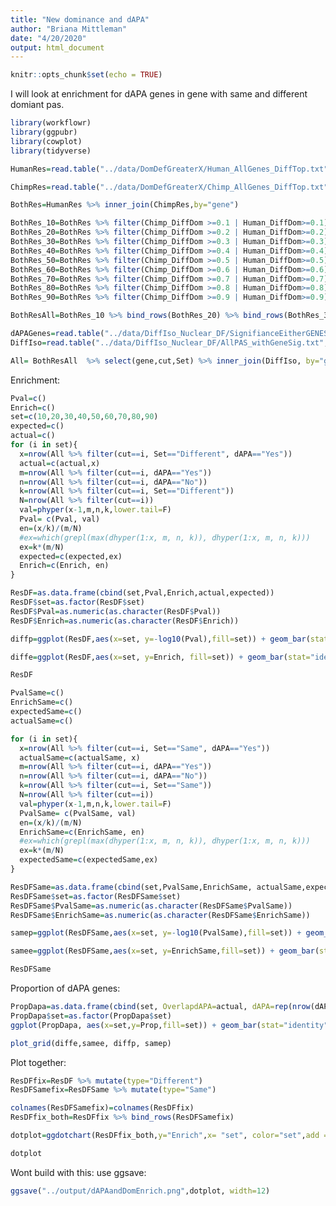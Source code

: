 ```yaml
---
title: "New dominance and dAPA"
author: "Briana Mittleman"
date: "4/20/2020"
output: html_document
---
```


```r
knitr::opts_chunk$set(echo = TRUE)
```

I will look at enrichment for dAPA genes in gene with same and different domiant pas.

```r
library(workflowr)
library(ggpubr)
library(cowplot)
library(tidyverse)
```


```r
HumanRes=read.table("../data/DomDefGreaterX/Human_AllGenes_DiffTop.txt", col.names = c("Human_PAS", "gene","Human_DiffDom"),stringsAsFactors = F)

ChimpRes=read.table("../data/DomDefGreaterX/Chimp_AllGenes_DiffTop.txt", col.names = c("Chimp_PAS", "gene","Chimp_DiffDom"),stringsAsFactors = F)

BothRes=HumanRes %>% inner_join(ChimpRes,by="gene")

BothRes_10=BothRes %>% filter(Chimp_DiffDom >=0.1 | Human_DiffDom>=0.1) %>% mutate(Set= ifelse(Human_PAS==Chimp_PAS,"Same", "Different"),cut=10) 
BothRes_20=BothRes %>% filter(Chimp_DiffDom >=0.2 | Human_DiffDom>=0.2) %>% mutate(Set= ifelse(Human_PAS==Chimp_PAS,"Same", "Different"),cut=20)
BothRes_30=BothRes %>% filter(Chimp_DiffDom >=0.3 | Human_DiffDom>=0.3) %>% mutate(Set= ifelse(Human_PAS==Chimp_PAS,"Same", "Different"),cut=30)
BothRes_40=BothRes %>% filter(Chimp_DiffDom >=0.4 | Human_DiffDom>=0.4) %>% mutate(Set= ifelse(Human_PAS==Chimp_PAS,"Same", "Different"),cut=40)
BothRes_50=BothRes %>% filter(Chimp_DiffDom >=0.5 | Human_DiffDom>=0.5) %>% mutate(Set= ifelse(Human_PAS==Chimp_PAS,"Same", "Different"),cut=50)
BothRes_60=BothRes %>% filter(Chimp_DiffDom >=0.6 | Human_DiffDom>=0.6) %>% mutate(Set= ifelse(Human_PAS==Chimp_PAS,"Same", "Different"),cut=60)
BothRes_70=BothRes %>% filter(Chimp_DiffDom >=0.7 | Human_DiffDom>=0.7) %>% mutate(Set= ifelse(Human_PAS==Chimp_PAS,"Same", "Different"),cut=70)
BothRes_80=BothRes %>% filter(Chimp_DiffDom >=0.8 | Human_DiffDom>=0.8) %>% mutate(Set= ifelse(Human_PAS==Chimp_PAS,"Same", "Different"),cut=80)
BothRes_90=BothRes %>% filter(Chimp_DiffDom >=0.9 | Human_DiffDom>=0.9) %>% mutate(Set= ifelse(Human_PAS==Chimp_PAS,"Same", "Different"),cut=90)

BothResAll=BothRes_10 %>% bind_rows(BothRes_20) %>% bind_rows(BothRes_30) %>% bind_rows(BothRes_40) %>% bind_rows(BothRes_50) %>% bind_rows(BothRes_60) %>% bind_rows(BothRes_70) %>% bind_rows(BothRes_80) %>% bind_rows(BothRes_90)

dAPAGenes=read.table("../data/DiffIso_Nuclear_DF/SignifianceEitherGENES_Nuclear.txt", header=T,stringsAsFactors=F)
DiffIso=read.table("../data/DiffIso_Nuclear_DF/AllPAS_withGeneSig.txt", header=T,stringsAsFactors = F) %>% select(gene) %>% unique() %>% mutate(dAPA=ifelse(gene %in% dAPAGenes$gene, "Yes", "No"))

All= BothResAll  %>% select(gene,cut,Set) %>% inner_join(DiffIso, by="gene")
```

Enrichment:  

```r
Pval=c()
Enrich=c()
set=c(10,20,30,40,50,60,70,80,90)
expected=c()
actual=c()
for (i in set){
  x=nrow(All %>% filter(cut==i, Set=="Different", dAPA=="Yes"))
  actual=c(actual,x)
  m=nrow(All %>% filter(cut==i, dAPA=="Yes"))
  n=nrow(All %>% filter(cut==i, dAPA=="No"))
  k=nrow(All %>% filter(cut==i, Set=="Different"))
  N=nrow(All %>% filter(cut==i))
  val=phyper(x-1,m,n,k,lower.tail=F)
  Pval= c(Pval, val)
  en=(x/k)/(m/N)
  #ex=which(grepl(max(dhyper(1:x, m, n, k)), dhyper(1:x, m, n, k)))
  ex=k*(m/N)
  expected=c(expected,ex)
  Enrich=c(Enrich, en)
}

ResDF=as.data.frame(cbind(set,Pval,Enrich,actual,expected))
ResDF$set=as.factor(ResDF$set)
ResDF$Pval=as.numeric(as.character(ResDF$Pval))
ResDF$Enrich=as.numeric(as.character(ResDF$Enrich))

diffp=ggplot(ResDF,aes(x=set, y=-log10(Pval),fill=set)) + geom_bar(stat="identity") +labs(title="Enrichment pvalues for dAPA and different dominant \n condition on tested in both")+ scale_fill_brewer(palette = "RdYlBu") + theme(legend.position = "none")

diffe=ggplot(ResDF,aes(x=set, y=Enrich, fill=set)) + geom_bar(stat="identity") + geom_hline(yintercept = 1)+labs(title="Enrichment for dAPA and different dominant \n condition on tested in both")+ scale_fill_brewer(palette = "RdYlBu") + theme(legend.position = "none")
```




```r
ResDF
```

```r
PvalSame=c()
EnrichSame=c()
expectedSame=c()
actualSame=c()

for (i in set){
  x=nrow(All %>% filter(cut==i, Set=="Same", dAPA=="Yes"))
  actualSame=c(actualSame, x)
  m=nrow(All %>% filter(cut==i, dAPA=="Yes"))
  n=nrow(All %>% filter(cut==i, dAPA=="No"))
  k=nrow(All %>% filter(cut==i, Set=="Same"))
  N=nrow(All %>% filter(cut==i))
  val=phyper(x-1,m,n,k,lower.tail=F)
  PvalSame= c(PvalSame, val)
  en=(x/k)/(m/N)
  EnrichSame=c(EnrichSame, en)
  #ex=which(grepl(max(dhyper(1:x, m, n, k)), dhyper(1:x, m, n, k)))
  ex=k*(m/N)
  expectedSame=c(expectedSame,ex)
}

ResDFSame=as.data.frame(cbind(set,PvalSame,EnrichSame, actualSame,expectedSame))
ResDFSame$set=as.factor(ResDFSame$set)
ResDFSame$PvalSame=as.numeric(as.character(ResDFSame$PvalSame))
ResDFSame$EnrichSame=as.numeric(as.character(ResDFSame$EnrichSame))

samep=ggplot(ResDFSame,aes(x=set, y=-log10(PvalSame),fill=set)) + geom_bar(stat="identity") +labs(title="Enrichment pvalues for dAPA and same dominant \n condition on tested in both")+ scale_fill_brewer(palette = "RdYlBu") + theme(legend.position = "none")

samee=ggplot(ResDFSame,aes(x=set, y=EnrichSame,fill=set)) + geom_bar(stat="identity") + geom_hline(yintercept = 1)+labs(title="Enrichment for dAPA and same dominant \n condition on tested in both")+ scale_fill_brewer(palette = "RdYlBu") + theme(legend.position = "none")
```

```r
ResDFSame
```
Proportion of dAPA genes: 

```r
PropDapa=as.data.frame(cbind(set, OverlapdAPA=actual, dAPA=rep(nrow(dAPAGenes),9))) %>% mutate(Prop=OverlapdAPA/dAPA)
PropDapa$set=as.factor(PropDapa$set)
ggplot(PropDapa, aes(x=set,y=Prop,fill=set)) + geom_bar(stat="identity")+ labs(title="Proportion of dAPA genes with different dominant PAS", y="Proportion of dAPA genes",x="Dominance Cutoff")+ scale_fill_brewer(palette = "RdYlBu") + theme(legend.position = "none")+geom_text(aes(label=OverlapdAPA), position=position_dodge(width=0.9), vjust=1.5)
```


```r
plot_grid(diffe,samee, diffp, samep)
```

Plot together:

```r
ResDFfix=ResDF %>% mutate(type="Different")
ResDFSamefix=ResDFSame %>% mutate(type="Same") 

colnames(ResDFSamefix)=colnames(ResDFfix)
ResDFfix_both=ResDFfix %>% bind_rows(ResDFSamefix)
```

```r
dotplot=ggdotchart(ResDFfix_both,y="Enrich",x= "set", color="set",add = "segments", rotate = TRUE, dot.size = 10,  label = round(ResDFfix_both$Enrich,2), font.label = list(color = "black", size = 10, vjust = 0.5),ggtheme = theme_pubr(), legend="none", palette="RdYlBu", title="Enrichment for dAPA by Domianance") + geom_hline(yintercept = 1) + facet_grid(~type) + labs(x="Dominance Cutoff", y="Enrichement")

dotplot
```
Wont build with this: use ggsave:  

```r
ggsave("../output/dAPAandDomEnrich.png",dotplot, width=12)
```

